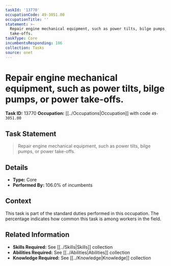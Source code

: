 ```yaml
---
taskId: '13770'
occupationCode: 49-3051.00
occupationTitle: ''
statement: >-
  Repair engine mechanical equipment, such as power tilts, bilge pumps, or power
  take-offs.
taskType: Core
incumbentsResponding: 106
collection: Tasks
source: onet
---
```

# Repair engine mechanical equipment, such as power tilts, bilge pumps, or power take-offs.

**Task ID:** 13770
**Occupation:** [[../Occupations|Occupation]] with code `49-3051.00`

## Task Statement

> Repair engine mechanical equipment, such as power tilts, bilge pumps, or power take-offs.

## Details

- **Type:** Core
- **Performed By:** 106.0% of incumbents

## Context

This task is part of the standard duties performed in this occupation. The percentage indicates how common this task is among workers in the field.

## Related Information

- **Skills Required:** See [[../Skills|Skills]] collection
- **Abilities Required:** See [[../Abilities|Abilities]] collection
- **Knowledge Required:** See [[../Knowledge|Knowledge]] collection
